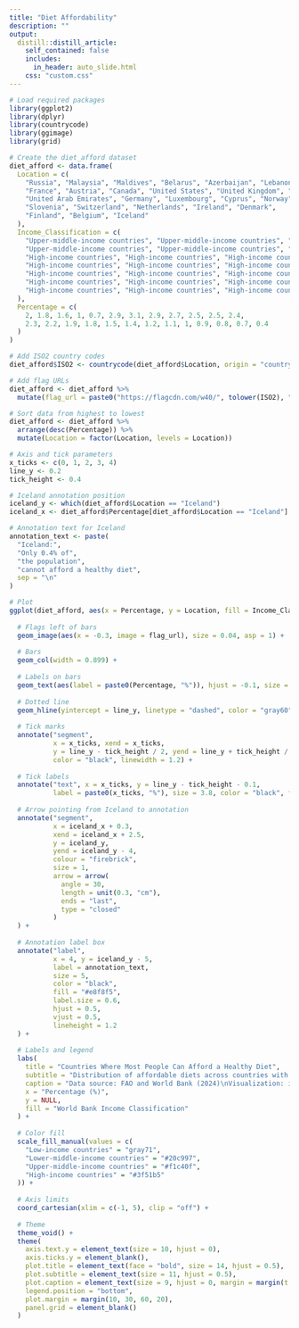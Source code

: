 ```yaml
---
title: "Diet Affordability"
description: ""
output: 
  distill::distill_article:
    self_contained: false
    includes:
      in_header: auto_slide.html
    css: "custom.css"
---
```






```r

# Load required packages
library(ggplot2)
library(dplyr)
library(countrycode)
library(ggimage)
library(grid)

# Create the diet_afford dataset
diet_afford <- data.frame(
  Location = c(
    "Russia", "Malaysia", "Maldives", "Belarus", "Azerbaijan", "Lebanon",
    "France", "Austria", "Canada", "United States", "United Kingdom", "Malta",
    "United Arab Emirates", "Germany", "Luxembourg", "Cyprus", "Norway",
    "Slovenia", "Switzerland", "Netherlands", "Ireland", "Denmark",
    "Finland", "Belgium", "Iceland"
  ),
  Income_Classification = c(
    "Upper-middle-income countries", "Upper-middle-income countries", "Upper-middle-income countries",
    "Upper-middle-income countries", "Upper-middle-income countries", "Lower-middle-income countries",
    "High-income countries", "High-income countries", "High-income countries", "High-income countries",
    "High-income countries", "High-income countries", "High-income countries", "High-income countries",
    "High-income countries", "High-income countries", "High-income countries", "High-income countries",
    "High-income countries", "High-income countries", "High-income countries", "High-income countries",
    "High-income countries", "High-income countries", "High-income countries"
  ),
  Percentage = c(
    2, 1.8, 1.6, 1, 0.7, 2.9, 3.1, 2.9, 2.7, 2.5, 2.5, 2.4,
    2.3, 2.2, 1.9, 1.8, 1.5, 1.4, 1.2, 1.1, 1, 0.9, 0.8, 0.7, 0.4
  )
)

# Add ISO2 country codes
diet_afford$ISO2 <- countrycode(diet_afford$Location, origin = "country.name", destination = "iso2c")

# Add flag URLs
diet_afford <- diet_afford %>%
  mutate(flag_url = paste0("https://flagcdn.com/w40/", tolower(ISO2), ".png"))

# Sort data from highest to lowest
diet_afford <- diet_afford %>%
  arrange(desc(Percentage)) %>%
  mutate(Location = factor(Location, levels = Location))

# Axis and tick parameters
x_ticks <- c(0, 1, 2, 3, 4)
line_y <- 0.2
tick_height <- 0.4

# Iceland annotation position
iceland_y <- which(diet_afford$Location == "Iceland")
iceland_x <- diet_afford$Percentage[diet_afford$Location == "Iceland"]

# Annotation text for Iceland
annotation_text <- paste(
  "Iceland:",
  "Only 0.4% of",
  "the population",
  "cannot afford a healthy diet",
  sep = "\n"
)

# Plot
ggplot(diet_afford, aes(x = Percentage, y = Location, fill = Income_Classification)) +
  
  # Flags left of bars
  geom_image(aes(x = -0.3, image = flag_url), size = 0.04, asp = 1) +
  
  # Bars
  geom_col(width = 0.899) +
  
  # Labels on bars
  geom_text(aes(label = paste0(Percentage, "%")), hjust = -0.1, size = 3.5, color = "black") +
  
  # Dotted line
  geom_hline(yintercept = line_y, linetype = "dashed", color = "gray60", linewidth = 0.6) +
  
  # Tick marks
  annotate("segment",
           x = x_ticks, xend = x_ticks,
           y = line_y - tick_height / 2, yend = line_y + tick_height / 2,
           color = "black", linewidth = 1.2) +
  
  # Tick labels
  annotate("text", x = x_ticks, y = line_y - tick_height - 0.1,
           label = paste0(x_ticks, "%"), size = 3.8, color = "black", fontface = "bold") +
  
  # Arrow pointing from Iceland to annotation
  annotate("segment",
           x = iceland_x + 0.3,
           xend = iceland_x + 2.5,
           y = iceland_y,
           yend = iceland_y - 4,
           colour = "firebrick",
           size = 1,
           arrow = arrow(
             angle = 30,
             length = unit(0.3, "cm"),
             ends = "last",
             type = "closed"
           )
  ) +
  
  # Annotation label box
  annotate("label",
           x = 4, y = iceland_y - 5,
           label = annotation_text,
           size = 5,
           color = "black",
           fill = "#e8f8f5",
           label.size = 0.6,
           hjust = 0.5,
           vjust = 0.5,
           lineheight = 1.2
  ) +
  
  # Labels and legend
  labs(
    title = "Countries Where Most People Can Afford a Healthy Diet",
    subtitle = "Distribution of affordable diets across countries with the lowest food insecurity levels",
    caption = "Data source: FAO and World Bank (2024)\nVisualization: ichi data solutions",
    x = "Percentage (%)",
    y = NULL,
    fill = "World Bank Income Classification"
  ) +
  
  # Color fill
  scale_fill_manual(values = c(
    "Low-income countries" = "gray71",
    "Lower-middle-income countries" = "#20c997",
    "Upper-middle-income countries" = "#f1c40f",
    "High-income countries" = "#3f51b5"
  )) +
  
  # Axis limits
  coord_cartesian(xlim = c(-1, 5), clip = "off") +
  
  # Theme
  theme_void() +
  theme(
    axis.text.y = element_text(size = 10, hjust = 0),
    axis.ticks.y = element_blank(),
    plot.title = element_text(face = "bold", size = 14, hjust = 0.5),
    plot.subtitle = element_text(size = 11, hjust = 0.5),
    plot.caption = element_text(size = 9, hjust = 0, margin = margin(t = 10)),
    legend.position = "bottom",
    plot.margin = margin(10, 30, 60, 20),
    panel.grid = element_blank()
  )

```



